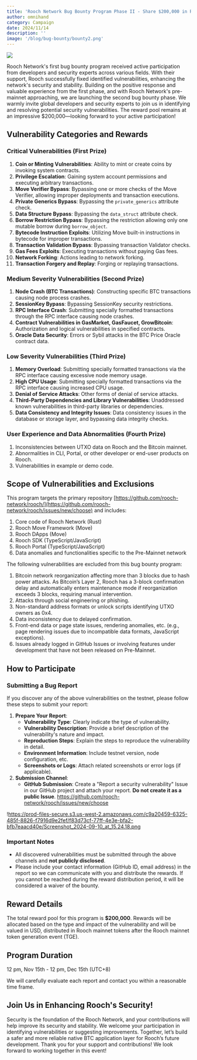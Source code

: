```yaml
---
title: 'Rooch Network Bug Bounty Program Phase II - Share $200,000 in Rewards'
author: omnihand
category: Campaign
date: 2024/11/14
description: ''
image: '/blog/bug-bounty/bounty2.png'
---
```



<PostHeader />

![](/blog/bug-bounty/bounty2.png)

Rooch Network's first bug bounty program received active participation from developers and security experts across various fields. With their support, Rooch successfully fixed identified vulnerabilities, enhancing the network's security and stability. Building on the positive response and valuable experience from the first phase, and with Rooch Network's pre-mainnet approaching, we are launching the second bug bounty phase. We warmly invite global developers and security experts to join us in identifying and resolving potential security vulnerabilities. The reward pool remains at an impressive $200,000—looking forward to your active participation!

## Vulnerability Categories and Rewards

### Critical Vulnerabilities (First Prize)

1. **Coin or Minting Vulnerabilities**: Ability to mint or create coins by invoking system contracts.
2. **Privilege Escalation**: Gaining system account permissions and executing arbitrary transactions.
3. **Move Verifier Bypass**: Bypassing one or more checks of the Move Verifier, allowing improper deployments and transaction executions.
4. **Private Generics Bypass**: Bypassing the `private_generics` attribute check.
5. **Data Structure Bypass**: Bypassing the `data_struct` attribute check.
6. **Borrow Restriction Bypass**: Bypassing the restriction allowing only one mutable borrow during `borrow_object`.
7. **Bytecode Instruction Exploits**: Utilizing Move built-in instructions in bytecode for improper transactions.
8. **Transaction Validation Bypass**: Bypassing transaction Validator checks.
9. **Gas Fees Exploits**: Executing transactions without paying Gas fees.
10. **Network Forking**: Actions leading to network forking.
11. **Transaction Forgery and Replay**: Forging or replaying transactions.

### Medium Severity Vulnerabilities (Second Prize)

1. **Node Crash (BTC Transactions)**: Constructing specific BTC transactions causing node process crashes.
2. **SessionKey Bypass**: Bypassing SessionKey security restrictions.
3. **RPC Interface Crash**: Submitting specially formatted transactions through the RPC interface causing node crashes.
4. **Contract Vulnerabilities in GasMarket, GasFaucet, GrowBitcoin**: Authorization and logical vulnerabilities in specified contracts.
5. **Oracle Data Security**: Errors or Sybil attacks in the BTC Price Oracle contract data.

### Low Severity Vulnerabilities (Third Prize)

1. **Memory Overload**: Submitting specially formatted transactions via the RPC interface causing excessive node memory usage.
2. **High CPU Usage**: Submitting specially formatted transactions via the RPC interface causing increased CPU usage.
3. **Denial of Service Attacks**: Other forms of denial of service attacks.
4. **Third-Party Dependencies and Library Vulnerabilities**: Unaddressed known vulnerabilities in third-party libraries or dependencies.
5. **Data Consistency and Integrity Issues**: Data consistency issues in the database or storage layer, and bypassing data integrity checks.

### User Experience and Data Abnormalities (Fourth Prize)

1. Inconsistencies between UTXO data on Rooch and the Bitcoin mainnet.
2. Abnormalities in CLI, Portal, or other developer or end-user products on Rooch.
3. Vulnerabilities in example or demo code.

## Scope of Vulnerabilities and Exclusions

This program targets the primary repository [https://github.com/rooch-network/rooch/](https://github.com/rooch-network/rooch/issues/new/choose) and includes:

1. Core code of Rooch Network (Rust)
2. Rooch Move Framework (Move)
3. Rooch DApps (Move)
4. Rooch SDK (TypeScript/JavaScript)
5. Rooch Portal (TypeScript/JavaScript)
6. Data anomalies and functionalities specific to the Pre-Mainnet network

The following vulnerabilities are excluded from this bug bounty program:

1. Bitcoin network reorganization affecting more than 3 blocks due to hash power attacks. As Bitcoin’s Layer 2, Rooch has a 3-block confirmation delay and automatically enters maintenance mode if reorganization exceeds 3 blocks, requiring manual intervention.
2. Attacks through social engineering or phishing.
3. Non-standard address formats or unlock scripts identifying UTXO owners as 0x4.
4. Data inconsistency due to delayed confirmation.
5. Front-end data or page state issues, rendering anomalies, etc. (e.g., page rendering issues due to incompatible data formats, JavaScript exceptions).
6. Issues already logged in GitHub Issues or involving features under development that have not been released on Pre-Mainnet.

## How to Participate

### Submitting a Bug Report

If you discover any of the above vulnerabilities on the testnet, please follow these steps to submit your report:

1. **Prepare Your Report**:
    - **Vulnerability Type**: Clearly indicate the type of vulnerability.
    - **Vulnerability Description**: Provide a brief description of the vulnerability's nature and impact.
    - **Reproduction Steps**: Explain the steps to reproduce the vulnerability in detail.
    - **Environment Information**: Include testnet version, node configuration, etc.
    - **Screenshots or Logs**: Attach related screenshots or error logs (if applicable).
2. **Submission Channel**:
    - **GitHub Submission**: Create a "Report a security vulnerability" Issue in our GitHub project and attach your report. **Do not create it as a public Issue**. https://github.com/rooch-network/rooch/issues/new/choose

!https://prod-files-secure.s3.us-west-2.amazonaws.com/c9a20459-6325-485f-8826-f7916d9e2fef/f83d73cf-77ff-4e3e-bfa2-bfb7eaacd40e/Screenshot_2024-09-10_at_15.24.18.png

### Important Notes

- All discovered vulnerabilities must be submitted through the above channels and **not publicly disclosed**.
- Please include your contact information (GitHub ID, email address) in the report so we can communicate with you and distribute the rewards. If you cannot be reached during the reward distribution period, it will be considered a waiver of the bounty.

## Reward Details

The total reward pool for this program is **$200,000**. Rewards will be allocated based on the type and impact of the vulnerability and will be valued in USD, distributed in Rooch mainnet tokens after the Rooch mainnet token generation event (TGE).

## Program Duration

12 pm, Nov 15th - 12 pm, Dec 15th (UTC+8)

We will carefully evaluate each report and contact you within a reasonable time frame.

## Join Us in Enhancing Rooch's Security!

Security is the foundation of the Rooch Network, and your contributions will help improve its security and stability. We welcome your participation in identifying vulnerabilities or suggesting improvements. Together, let’s build a safer and more reliable native BTC application layer for Rooch’s future development. Thank you for your support and contributions! We look forward to working together in this event!
